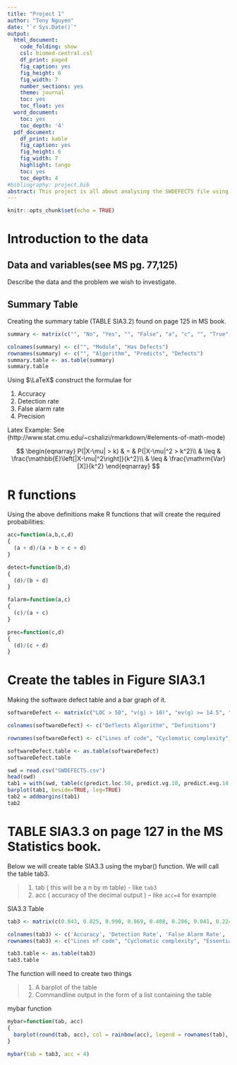 ```yaml
---
title: "Project 1"
author: "Tony Nguyen"
date: "`r Sys.Date()`"
output:
  html_document:
    code_folding: show
    csl: biomed-central.csl
    df_print: paged
    fig_caption: yes
    fig_height: 6
    fig_width: 7
    number_sections: yes
    theme: journal
    toc: yes
    toc_float: yes
  word_document:
    toc: yes
    toc_depth: '4'
  pdf_document:
    df_print: kable
    fig_caption: yes
    fig_height: 6
    fig_width: 7
    highlight: tango
    toc: yes
    toc_depth: 4
#bibliography: project.bib
abstract: This project is all about analysing the SWDEFECTS file using R and probability theory. Here we are investigating data from the software defects file, SWDEFECTS.csv. We start by summarizing the data and then making a formula of how to calculate efficiency in catching defects. We then make a bar graph of the defects found. Afterwards we test the Accuracy, Detection Rate, False Alarm Rate, and Precision of capturing these defects. We then make a bar graph to better visual the process.
---
```


```r
knitr::opts_chunk$set(echo = TRUE)
```

# Introduction to the data

## Data and variables(see MS pg. 77,125)
Describe the data and the problem we wish to investigate.

## Summary Table 

Creating the summary table (TABLE SIA3.2) found on page 125 in MS book.

```r
summary <- matrix(c("", "No", "Yes", "", "False", "a", "c", "", "True", "b", "d", ""), ncol = 3)

colnames(summary) <- c("", "Module", "Has Defects")
rownames(summary) <- c("", "Algorithm", "Predicts", "Defects")
summary.table <- as.table(summary)
summary.table
```


Using $\LaTeX$ construct the formulae for 

1. Accuracy
2. Detection rate
3. False alarm rate
4. Precision

Latex Example: See (http://www.stat.cmu.edu/~cshalizi/rmarkdown/#elements-of-math-mode)

$$
\begin{eqnarray}
P(|X-\mu| > k) & = & P(|X-\mu|^2 > k^2)\\
& \leq & \frac{\mathbb{E}\left[|X-\mu|^2\right]}{k^2}\\
& \leq & \frac{\mathrm{Var}[X]}{k^2}
\end{eqnarray}
$$

# R functions
Using the above definitions make R functions that will create the required probabilities:

```r
acc=function(a,b,c,d)
{
  (a + d)/(a + b + c + d)
}
```

```r
detect=function(b,d)
{
  (d)/(b + d)
}
```

```r
falarm=function(a,c)
{
  (c)/(a + c)
}
```

```r
prec=function(c,d)
{
  (d)/(c + d)
}
```


# Create the tables in Figure SIA3.1
Making the software defect table and a bar graph of it.
```r
softwareDefect <- matrix(c("LOC > 50", "v(g) > 10)", "ev(g) >= 14.5", "iv(g) >= 9.2", "LOC = lines of code", "v(g) = number of linearly independent paths", "ev(g) = number of subflow graphs with D-structured primes", "iv(g) = cyclomatic complexity of module's reduced flow graph"), ncol = 2)

colnames(softwareDefect) <- c("Deflects Algorithm", "Definitions")

rownames(softwareDefect) <- c("Lines of code", "Cyclomatic complexity", "Essential complexity", "Design complexity")

softwareDefect.table <- as.table(softwareDefect)
softwareDefect.table

swd = read.csv("SWDEFECTS.csv")
head(swd)
tab1 = with(swd, table(c(predict.loc.50, predict.vg.10, predict.evg.14.5, predict.ivg.9.2, defect)))
barplot(tab1, beside=TRUE, leg=TRUE)
tab2 = addmargins(tab1)
tab2
```



# TABLE SIA3.3 on page 127 in the MS Statistics book.

Below we will create table SIA3.3 using the mybar() function. We will call the table tab3.

>
    1. tab ( this will be a n by m table) - like `tab3`
    2. acc ( accuracy of the decimal output ) -- like `acc=4` for example

SIA3.3 Table    
```r
tab3 <- matrix(c(0.843, 0.825, 0.990, 0.869, 0.408, 0.286, 0.041, 0.224, 0.091, 0.116, 0.018, 0.060, 0.333, 0.212, 0.200, 0.289), ncol=4)

colnames(tab3) <- c('Accuracy', 'Detection Rate', 'False Alarm Rate', 'Precision')
rownames(tab3) <- c("Lines of code", "Cyclomatic complexity", "Essential complexity", "Design complexity")

tab3.table <- as.table(tab3)
tab3.table
```

The function will need to create two things

>
    1. A barplot of the table
    2. Commandline output in the form of a list containing the table

mybar function
```r
mybar=function(tab, acc)
{
  barplot(round(tab, acc), col = rainbow(acc), legend = rownames(tab), beside = TRUE)
}

mybar(tab = tab3, acc = 4)
```

